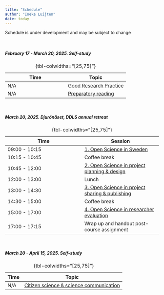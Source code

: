 ```yaml
---
title: "Schedule"
author: "Ineke Luijten"
date: today
---
```



::: {.callout-note}
Schedule is under development and may be subject to change
:::
 

<br/>

##### February 17 - March 20, 2025. Self-study 

| Time | Topic |
|------|------|
| N/A | [Good Research Practice](https://scilifelab-training.github.io/open-science/2503/SS_GoodResearchPractice.html) |
| N/A | [Preparatory reading](https://scilifelab-training.github.io/open-science/2503/SS_PreparatoryReading.html) |
: {tbl-colwidths="[25,75]"}  

<br/>

##### March 20, 2025. Djurönäset, DDLS annual retreat

| Time | Session |
|------|------|
| 09:00 - 10:15 | [1. Open Science in Sweden](https://scilifelab-training.github.io/open-science/2503/1_OpenScienceInSweden.html) |
| 10:15 - 10:45 | Coffee break |
| 10:45 - 12:00 | [2. Open Science in project planning & design](https://scilifelab-training.github.io/open-science/2503/2_ProjectPlanningAndDesign.html) |
| 12:00 - 13:00 | Lunch |
| 13:00 - 14:30 | [3. Open Science in project sharing & publishing](https://scilifelab-training.github.io/open-science/2503/3_ProjectSharingAndPublishing.html) |
| 14:30 - 15:00 | Coffee break |
| 15:00 - 17:00 | [4. Open Science in researcher evaluation](https://scilifelab-training.github.io/open-science/2503/4_ResearcherEvaluation.html) |
| 17:00 - 17:15 | Wrap up and handout post-course assignment |
: {tbl-colwidths="[25,75]"}  

<br/>
     
##### March 20 - April 15, 2025. Self-study    

| Time | Topic |
|------|------|
| N/A | [Citizen science & science communication]() |
: {tbl-colwidths="[25,75]"} 

<br/>


